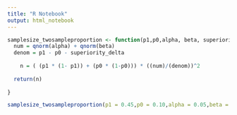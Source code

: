 ```yaml
---
title: "R Notebook"
output: html_notebook
---
```


```r

samplesize_twosampleproportion <- function(p1,p0,alpha, beta, superiority_delta){
  num = qnorm(alpha) + qnorm(beta)
  denom = p1 - p0 - superiority_delta
  
    n = ( (p1 * (1- p1)) + (p0 * (1-p0))) * ((num)/(denom))^2
  
  return(n) 
  
}

samplesize_twosampleproportion(p1 = 0.45,p0 = 0.10,alpha = 0.05,beta = 0.2,superiority_delta = 0.05)

```


